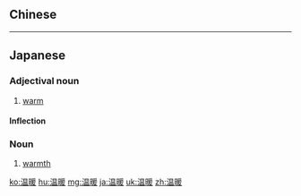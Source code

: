{{also|溫暖}}
==Chinese==
{{zh-see|溫暖}}

----

==Japanese==
{{ja-kanjitab|おん|だん|yomi=on}}

===Adjectival noun===
{{ja-adj|infl=na|おんだん}}

# [[warm]]

====Inflection====
{{ja-na|おんだん}}

===Noun===
{{ja-noun|おんだん}}

# [[warmth]]

[[ko:温暖]]
[[hu:温暖]]
[[mg:温暖]]
[[ja:温暖]]
[[uk:温暖]]
[[zh:温暖]]
